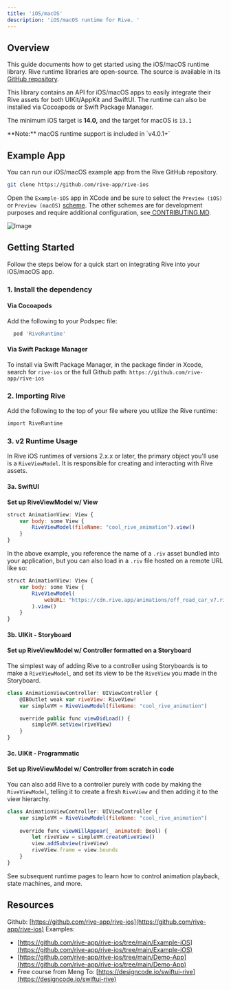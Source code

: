 ```yaml
---
title: 'iOS/macOS'
description: 'iOS/macOS runtime for Rive. '
---
```


## Overview

This guide documents how to get started using the iOS/macOS runtime library. Rive runtime libraries are open-source. The source is available in its [GitHub repository](https://github.com/rive-app/rive-ios).

This library contains an API for iOS/macOS apps to easily integrate their Rive assets for both UIKit/AppKit and SwiftUI. The runtime can also be installed via Cocoapods or Swift Package Manager.

The minimum iOS target is **14.0,** and the target for macOS is `13.1`

<Note>
 **Note:** macOS runtime support is included in `v4.0.1+`
</Note>

## Example App

You can run our iOS/macOS example app from the Rive GitHub repository.

```bash
git clone https://github.com/rive-app/rive-ios
```

Open the `Example-iOS` app in XCode and be sure to select the `Preview (iOS)` or `Preview (macOS)` [scheme](https://developer.apple.com/documentation/xcode/customizing-the-build-schemes-for-a-project). The other schemes are for development purposes and require additional configuration, see[ ](https://github.com/rive-app/rive-ios/blob/main/CONTRIBUTING.md)[CONTRIBUTING.MD](https://github.com/rive-app/rive-ios/blob/main/CONTRIBUTING.md).

![Image](https://ucarecdn.com/f4e4f632-f24d-47ed-b19c-0c961da458e8/)

## Getting Started

Follow the steps below for a quick start on integrating Rive into your iOS/macOS app.

### 1. Install the dependency

#### Via Cocoapods

Add the following to your Podspec file:

```bash
  pod 'RiveRuntime'
```

#### Via Swift Package Manager 

To install via Swift Package Manager, in the package finder in Xcode, search for `rive-ios` or the full Github path: `https://github.com/rive-app/rive-ios`

### 2. Importing Rive 

Add the following to the top of your file where you utilize the Rive runtime:

```bash
import RiveRuntime
```

### 3. v2 Runtime Usage

In Rive iOS runtimes of versions 2.x.x or later, the primary object you'll use is a `RiveViewModel`. It is responsible for creating and interacting with Rive assets.

#### 3a. SwiftUI

**Set up RiveViewModel w/ View**

```javascript
struct AnimationView: View {
    var body: some View {
        RiveViewModel(fileName: "cool_rive_animation").view()
    }
}
```

In the above example, you reference the name of a `.riv` asset bundled into your application, but you can also load in a `.riv` file hosted on a remote URL like so:

```javascript
struct AnimationView: View {
    var body: some View {
        RiveViewModel(
            webURL: "https://cdn.rive.app/animations/off_road_car_v7.riv"
        ).view()
    }
}
```

#### 3b. UIKit - Storyboard

#### Set up RiveViewModel w/ Controller formatted on a Storyboard

The simplest way of adding Rive to a controller using Storyboards is to make a `RiveViewModel`, and set its view to be the `RiveView` you made in the Storyboard.

```javascript
class AnimationViewController: UIViewController {
    @IBOutlet weak var riveView: RiveView!
    var simpleVM = RiveViewModel(fileName: "cool_rive_animation")

    override public func viewDidLoad() {
        simpleVM.setView(riveView)
    }
}
```

#### 3c. UIKit - Programmatic 

#### Set up RiveViewModel w/ Controller from scratch in code

You can also add Rive to a controller purely with code by making the `RiveViewModel`, telling it to create a fresh `RiveView` and then adding it to the view hierarchy.

```javascript
class AnimationViewController: UIViewController {
    var simpleVM = RiveViewModel(fileName: "cool_rive_animation")
    
    override func viewWillAppear(_ animated: Bool) {
        let riveView = simpleVM.createRiveView()
        view.addSubview(riveView)
        riveView.frame = view.bounds
    }
}
```

See subsequent runtime pages to learn how to control animation playback, state machines, and more.

## Resources

Github: [https://github.com/rive-app/rive-ios](https://github.com/rive-app/rive-ios) Examples:

- [https://github.com/rive-app/rive-ios/tree/main/Example-iOS](https://github.com/rive-app/rive-ios/tree/main/Example-iOS)
- [https://github.com/rive-app/rive-ios/tree/main/Demo-App](https://github.com/rive-app/rive-ios/tree/main/Demo-App)
- Free course from Meng To: [https://designcode.io/swiftui-rive](https://designcode.io/swiftui-rive)